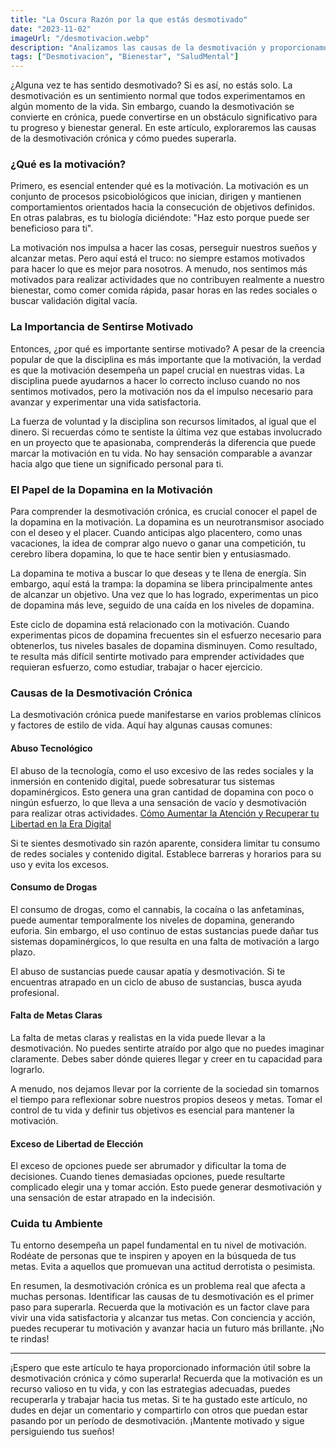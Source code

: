 ```yaml
---
title: "La Oscura Razón por la que estás desmotivado"
date: "2023-11-02"
imageUrl: "/desmotivacion.webp"
description: "Analizamos las causas de la desmotivación y proporcionamos estrategias efectivas para superarla. Descubre cómo recuperar tu impulso y restaurar la pasión en tus actividades diarias para lograr un sentido renovado de propósito."
tags: ["Desmotivacion", "Bienestar", "SaludMental"]
---
```


<CustomImage
  src="https://raw.githubusercontent.com/sebiten/posts/main/images/desmotivacion.webp"
  alt="La Oscura Razón por la que estás desmotivado"
/>

¿Alguna vez te has sentido desmotivado? Si es así, no estás solo. La desmotivación es un sentimiento normal que todos experimentamos en algún momento de la vida. Sin embargo, cuando la desmotivación se convierte en crónica, puede convertirse en un obstáculo significativo para tu progreso y bienestar general. En este artículo, exploraremos las causas de la desmotivación crónica y cómo puedes superarla.

### ¿Qué es la motivación?

Primero, es esencial entender qué es la motivación. La motivación es un conjunto de procesos psicobiológicos que inician, dirigen y mantienen comportamientos orientados hacia la consecución de objetivos definidos. En otras palabras, es tu biología diciéndote: "Haz esto porque puede ser beneficioso para ti".

La motivación nos impulsa a hacer las cosas, perseguir nuestros sueños y alcanzar metas. Pero aquí está el truco: no siempre estamos motivados para hacer lo que es mejor para nosotros. A menudo, nos sentimos más motivados para realizar actividades que no contribuyen realmente a nuestro bienestar, como comer comida rápida, pasar horas en las redes sociales o buscar validación digital vacía.

### La Importancia de Sentirse Motivado

Entonces, ¿por qué es importante sentirse motivado? A pesar de la creencia popular de que la disciplina es más importante que la motivación, la verdad es que la motivación desempeña un papel crucial en nuestras vidas. La disciplina puede ayudarnos a hacer lo correcto incluso cuando no nos sentimos motivados, pero la motivación nos da el impulso necesario para avanzar y experimentar una vida satisfactoria.

La fuerza de voluntad y la disciplina son recursos limitados, al igual que el dinero. Si recuerdas cómo te sentiste la última vez que estabas involucrado en un proyecto que te apasionaba, comprenderás la diferencia que puede marcar la motivación en tu vida. No hay sensación comparable a avanzar hacia algo que tiene un significado personal para ti.

### El Papel de la Dopamina en la Motivación

Para comprender la desmotivación crónica, es crucial conocer el papel de la dopamina en la motivación. La dopamina es un neurotransmisor asociado con el deseo y el placer. Cuando anticipas algo placentero, como unas vacaciones, la idea de comprar algo nuevo o ganar una competición, tu cerebro libera dopamina, lo que te hace sentir bien y entusiasmado.

La dopamina te motiva a buscar lo que deseas y te llena de energía. Sin embargo, aquí está la trampa: la dopamina se libera principalmente antes de alcanzar un objetivo. Una vez que lo has logrado, experimentas un pico de dopamina más leve, seguido de una caída en los niveles de dopamina.

Este ciclo de dopamina está relacionado con la motivación. Cuando experimentas picos de dopamina frecuentes sin el esfuerzo necesario para obtenerlos, tus niveles basales de dopamina disminuyen. Como resultado, te resulta más difícil sentirte motivado para emprender actividades que requieran esfuerzo, como estudiar, trabajar o hacer ejercicio.

### Causas de la Desmotivación Crónica

La desmotivación crónica puede manifestarse en varios problemas clínicos y factores de estilo de vida. Aquí hay algunas causas comunes:

#### **Abuso Tecnológico**

El abuso de la tecnología, como el uso excesivo de las redes sociales y la inmersión en contenido digital, puede sobresaturar tus sistemas dopaminérgicos. Esto genera una gran cantidad de dopamina con poco o ningún esfuerzo, lo que lleva a una sensación de vacío y desmotivación para realizar otras actividades. [Cómo Aumentar la Atención y Recuperar tu Libertad en la Era Digital](https://abelardo.blog/posts/aumentar-la-atencion)

Si te sientes desmotivado sin razón aparente, considera limitar tu consumo de redes sociales y contenido digital. Establece barreras y horarios para su uso y evita los excesos.

#### **Consumo de Drogas**

El consumo de drogas, como el cannabis, la cocaína o las anfetaminas, puede aumentar temporalmente los niveles de dopamina, generando euforia. Sin embargo, el uso continuo de estas sustancias puede dañar tus sistemas dopaminérgicos, lo que resulta en una falta de motivación a largo plazo.

El abuso de sustancias puede causar apatía y desmotivación. Si te encuentras atrapado en un ciclo de abuso de sustancias, busca ayuda profesional.

#### **Falta de Metas Claras**

La falta de metas claras y realistas en la vida puede llevar a la desmotivación. No puedes sentirte atraído por algo que no puedes imaginar claramente. Debes saber dónde quieres llegar y creer en tu capacidad para lograrlo.

A menudo, nos dejamos llevar por la corriente de la sociedad sin tomarnos el tiempo para reflexionar sobre nuestros propios deseos y metas. Tomar el control de tu vida y definir tus objetivos es esencial para mantener la motivación.

#### **Exceso de Libertad de Elección**

El exceso de opciones puede ser abrumador y dificultar la toma de decisiones. Cuando tienes demasiadas opciones, puede resultarte complicado elegir una y tomar acción. Esto puede generar desmotivación y una sensación de estar atrapado en la indecisión.

### **Cuida tu Ambiente**

Tu entorno desempeña un papel fundamental en tu nivel de motivación. Rodéate de personas que te inspiren y apoyen en la búsqueda de tus metas. Evita a aquellos que promuevan una actitud derrotista o pesimista.

En resumen, la desmotivación crónica es un problema real que afecta a muchas personas. Identificar las causas de tu desmotivación es el primer paso para superarla. Recuerda que la motivación es un factor clave para vivir una vida satisfactoria y alcanzar tus metas. Con conciencia y acción, puedes recuperar tu motivación y avanzar hacia un futuro más brillante. ¡No te rindas!

---

¡Espero que este artículo te haya proporcionado información útil sobre la desmotivación crónica y cómo superarla! Recuerda que la motivación es un recurso valioso en tu vida, y con las estrategias adecuadas, puedes recuperarla y trabajar hacia tus metas. Si te ha gustado este artículo, no dudes en dejar un comentario y compartirlo con otros que puedan estar pasando por un período de desmotivación. ¡Mantente motivado y sigue persiguiendo tus sueños!

